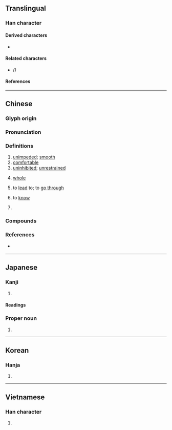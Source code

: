{{also|畅}}
{{character info/new}}
==Translingual==

===Han character===
{{Han char|rn=72|rad=日|as=10|sn=14|four=56027|canj=LLAMH|ids=⿰申昜}}

====Derived characters====
* {{l|mul|[[𦿄]], [[𡒮]]}}

====Related characters====
* {{l|mul|[[畅]]}} ''({{w|Simplified Chinese}})''

====References====
{{Han ref|kx=0498.490|dkj=14095|dj=0867.270|hdz=21529.100|uh=66A2}}

----

==Chinese==
{{zh-forms|s=畅|alt=𣈱}}

===Glyph origin===
{{Han etym}}

===Pronunciation===
{{zh-pron
|m=chàng
|m-s=
|c=coeng3
|c-t=
|g=
|h=pfs=
|j=
|mb=tio̿ng
|md=tuóng
|mn=qz,tw,xm:thiòng/zz:thiàng/zz:chhióng
|mn-t=tiang3/tang3
|mn-t_note=tang3 - Chaozhou-specific meanings
|w=
|x=
|mc=y
|oc=y
|cat=a,mn:v,pn
}}

===Definitions===
{{zh-hanzi}}

# [[unimpeded]]; [[smooth]]
# [[comfortable]]
# [[uninhibited]]; [[unrestrained]]
# {{lb|zh|Teochew}} [[whole]]
# {{lb|zh|Teochew}} to [[lead]] to; to [[go through]]
# {{lb|zh|Teochew}} to [[know]]
# {{surname|zh}}

===Compounds===
{{zh-der|流暢|暢銷|暢通|暢想|暢快|通暢|順暢|舒暢|暢遊|暢銷書|暢所欲言|充暢|寬暢|怨暢|不暢|和暢|暢懷|暢好|暢遂|暢然|暢意|暢飲|暢行|暢談|暢旺|明暢|暢事|暢達|敷暢|歡暢|朗暢|暢洽|條暢|暢行無阻|暢寄|暢通無阻|暢敘|暢月|暢茂|曉暢|放意暢懷|酣暢淋漓|貨暢其流|開暢|酣暢}}

===References===
* {{qualifier|Min Nan}} {{thcwd|10568}}

----

==Japanese==

===Kanji===
{{ja-kanji|grade=|rs=日10}}

# {{rfdef|ja|sort=日10}}

====Readings====
{{ja-readings
|goon=ちょう
|kanon=ちょう
|kun=とお-る, のび-る
}}

===Proper noun===
{{ja-pos|proper|とおる}}

# {{given name|ja|male|sort=とおる}}

----

==Korean==

===Hanja===
{{ko-hanja|hangeul=창|eumhun=|rv=chang|mr=ch'ang|y=chang}}

# {{rfdef|ko|sort=日10}}

----

==Vietnamese==

===Han character===
{{vi-hantu|rs=日10|[[sướng]]}}

# {{han tu form of|sướng|[[happy]]; [[elated]]}}